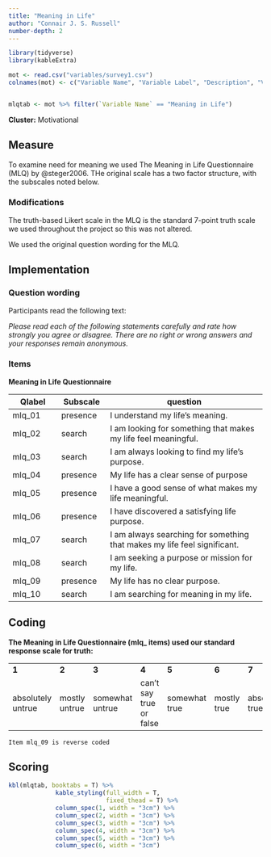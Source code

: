 ```yaml
---
title: "Meaning in Life"
author: "Connair J. S. Russell"
number-depth: 2
---
```


```r

library(tidyverse)
library(kableExtra)

mot <- read.csv("variables/survey1.csv")
colnames(mot) <- c("Variable Name", "Variable Label", "Description", "Variable Type", "Source (Section)", "Definition")


mlqtab <- mot %>% filter(`Variable Name` == "Meaning in Life")

```

**Cluster:** Motivational

## Measure

To examine need for meaning we used The Meaning in Life Questionnaire (MLQ) by @steger2006. THe original scale has a two factor structure, with the subscales noted below. 

### Modifications {.unnumbered}

The truth-based Likert scale in the MLQ is the standard 7-point truth scale we used throughout the project so this was not altered.

We used the original question wording for the MLQ.

## Implementation

### Question wording {.unnumbered}

Participants read the following text:

*Please read each of the following statements carefully and rate how strongly you agree or disagree. There are no right or wrong answers and your responses remain anonymous.*

### Items

**Meaning in Life Questionnaire**

| Qlabel | Subscale | question                                                                 |
|--------------|--------------|--------------------------------------------|
| mlq_01 | presence | I understand my life's meaning.                                          |
| mlq_02 | search   | I am looking for something that makes my life feel meaningful.           |
| mlq_03 | search   | I am always looking to find my life's purpose.                           |
| mlq_04 | presence | My life has a clear sense of purpose                                     |
| mlq_05 | presence | I have a good sense of what makes my life meaningful.                    |
| mlq_06 | presence | I have discovered a satisfying life purpose.                             |
| mlq_07 | search   | I am always searching for something that makes my life feel significant. |
| mlq_08 | search   | I am seeking a purpose or mission for my life.                           |
| mlq_09 | presence | My life has no clear purpose.                                            |
| mlq_10 | search   | I am searching for meaning in my life.                                   |



## Coding

**The Meaning in Life Questionnaire (mlq\_ items) used our standard response scale for truth:**

|                   |               |                 |                         |               |             |                 |
|-----------|-----------|-----------|-----------|-----------|-----------|-----------|
| **1**             | **2**         | **3**           | **4**                   | **5**         | **6**       | **7**           |
| absolutely untrue | mostly untrue | somewhat untrue | can't say true or false | somewhat true | mostly true | absolutely true |

`Item mlq_09 is reverse coded`

## Scoring

```r
kbl(mlqtab, booktabs = T) %>%
             kable_styling(full_width = T,
                           fixed_thead = T) %>%
             column_spec(1, width = "3cm") %>%
             column_spec(2, width = "3cm") %>%
             column_spec(3, width = "3cm") %>%
             column_spec(4, width = "3cm") %>%
             column_spec(5, width = "3cm") %>%
             column_spec(6, width = "3cm") 
```

